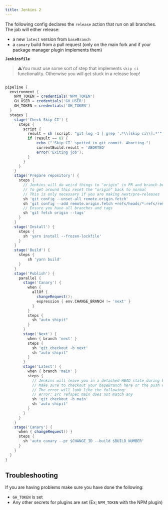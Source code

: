 ```yaml
---
title: Jenkins 2
---
```


The following config declares the `release` action that run on all branches. The job will either release:

- a new `latest` version from `baseBranch`
- a `canary` build from a pull request (only on the main fork and if your package manager plugin implements them)

**`Jenkinsfile`**

> :warning:You must use some sort of step that implements `skip ci` functionality. Otherwise you will get stuck in a release loop!

```groovy

pipeline {
  environment {
    NPM_TOKEN = credentials('NPM_TOKEN')
    GH_USER = credentials('GH_USER')
    GH_TOKEN = credentials('GH_TOKEN')
  }
  stages {
    stage('Check Skip CI') {
      steps {
        script {
          result = sh (script: "git log -1 | grep '.*\\[skip ci\\].*'", returnStatus: true)
          if (result == 0) {
              echo ("'Skip CI' spotted in git commit. Aborting.")
              currentBuild.result = 'ABORTED'
              error('Exiting job');
          }
        }
      }
    }
    stage('Prepare repository') {
      steps {
        // Jenkins will do weird things to "origin" in PR and branch build
        // To get around this reset the "origin" back to normal
        // This is only necessary if you are making next/pre-releases
        sh 'git config --unset-all remote.origin.fetch'
        sh 'git config --add remote.origin.fetch +refs/heads/*:refs/remotes/origin/*'
        // Ensure you have all branches and tags
        sh 'git fetch origin --tags'
      }
    }
    stage('Install') {
      steps {
        sh 'yarn install --frozen-lockfile'
      }
    }
    stage('Build') {
      steps {
          sh 'yarn build'
      }
    }
    stage('Publish') {
      parallel {
        stage('Canary') {
          when {
            allOf {
              changeRequest();
              expression { env.CHANGE_BRANCH != 'next' }
            }
          }
          steps {
            sh "auto shipit"
          }
        }
        stage('Next') {
          when { branch 'next' }
          steps {
            sh 'git checkout -b next'
            sh "auto shipit"
          }
        }
        stage('Latest') {
          when { branch 'main' }
          steps {
            // Jenkins will leave you in a detached HEAD state during builds
            // Make sure to checkout your baseBranch here or the push will fail!
            // The error will look like the following:
            // error: src refspec main does not match any
            sh 'git checkout -b main'
            sh 'auto shipit'
          }
        }
      }
    }
    stage('Canary') {
      when { changeRequest() }
      steps {
        sh 'auto canary --pr $CHANGE_ID --build $BUILD_NUMBER'
      }
    }
  }
}
```

## Troubleshooting

If you are having problems make sure you have done the following:

- `GH_TOKEN` is set
- Any other secrets for plugins are set (Ex; `NPM_TOKEN` with the NPM plugin)
